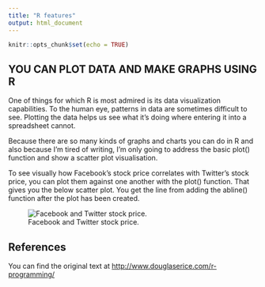 ```yaml
---
title: "R features"
output: html_document
---
```


```r
knitr::opts_chunk$set(echo = TRUE)
```

## YOU CAN PLOT DATA AND MAKE GRAPHS USING R

One of things for which R is most admired is its data visualization capabilities. To the human eye, patterns in data are sometimes difficult to see. Plotting the data helps us see what it’s doing where entering it into a spreadsheet cannot.

Because there are so many kinds of graphs and charts you can do in R and also because I’m tired of writing, I’m only going to address the basic plot() function and show a scatter plot visualisation.

To see visually how Facebook’s stock price correlates with Twitter’s stock price, you can plot them against one another with the plot() function. That gives you the below scatter plot. You get the line from adding the abline() function after the plot has been created.

![Facebook and Twitter stock price.](http://www.douglaserice.com/wp-content/uploads/2015/10/IMG_4875.jpg)

## References

You can find the original text at <http://www.douglaserice.com/r-programming/>
